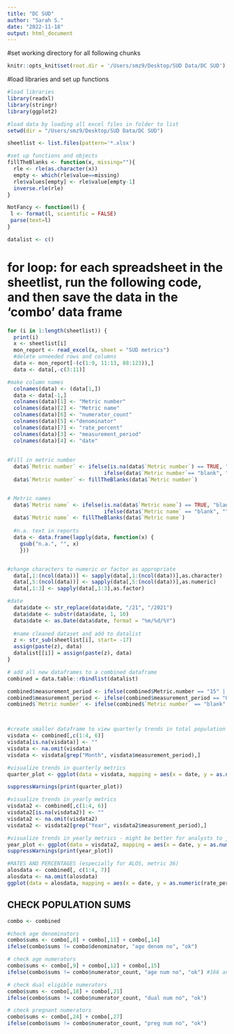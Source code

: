 ---
title: "DC SUD"
author: "Sarah S."
date: "2022-11-18"
output: html_document
---

#set working directory for all following chunks
```{r, setup, include=FALSE}
knitr::opts_knit$set(root.dir = '/Users/smz9/Desktop/SUD Data/DC SUD')
```

#load libraries and set up functions
```{r}

#load libraries
library(readxl)
library(stringr)
library(ggplot2)

#load data by loading all excel files in folder to list
setwd(dir = "/Users/smz9/Desktop/SUD Data/DC SUD")

sheetlist <- list.files(pattern='*.xlsx')

#set up functions and objects
fillTheBlanks <- function(x, missing=""){
  rle <- rle(as.character(x))
  empty <- which(rle$value==missing)
  rle$values[empty] <- rle$value[empty-1] 
  inverse.rle(rle)
}

NotFancy <- function(l) {
 l <- format(l, scientific = FALSE)
 parse(text=l)
}

datalist <- c()
```


# for loop: for each spreadsheet in the sheetlist, run the following code, and then save the data in the 'combo' data frame


```{r}

for (i in 1:length(sheetlist)) {
  print(i)
  x <- sheetlist[i] 
  mon_report <- read_excel(x, sheet = "SUD metrics")
  #delete unneeded rows and columns
  data <- mon_report[-(c(1:9, 11:13, 88:123)),]
  data <- data[,-c(3:11)]

#make column names
  colnames(data) <- (data[1,])
  data <- data[-1,]
  colnames(data)[1] <- "Metric number"
  colnames(data)[2] <- "Metric name"
  colnames(data)[6] <- "numerator_count"
  colnames(data)[5] <-"denominator"
  colnames(data)[7] <- "rate_percent"
  colnames(data)[3] <- "measurement_period"
  colnames(data)[4] <- "date"
  
  
#Fill in metric number
  data$`Metric number` <- ifelse(is.na(data$`Metric number`) == TRUE, "blank", 
                               ifelse(data$`Metric number`== "blank", "", data$`Metric number`))
  data$`Metric number` <- fillTheBlanks(data$`Metric number`)


# Metric names
  data$`Metric name` <- ifelse(is.na(data$`Metric name`) == TRUE, "blank", 
                               ifelse(data$`Metric name` == "blank", "", data$`Metric name`))
  data$`Metric name` <- fillTheBlanks(data$`Metric name`)
  
  #n.a. text in reports
  data <- data.frame(lapply(data, function(x) {
    gsub("n.a.", "", x)
    }))


#change characters to numeric or factor as appropriate
  data[,1:(ncol(data))] <- sapply(data[,1:(ncol(data))],as.character)
  data[,5:(ncol(data))] <- sapply(data[,5:(ncol(data))],as.numeric)
  data[,1:3] <- sapply(data[,1:3],as.factor)

#date
  data$date <- str_replace(data$date, "/21", "/2021")
  data$date <- substr(data$date, 1, 10) 
  data$date <- as.Date(data$date, format = "%m/%d/%Y")
  
  #name cleaned dataset and add to datalist
  z <- str_sub(sheetlist[i], start= -17)
  assign(paste(z), data)
  datalist[[i]] = assign(paste(z), data)
}
```




```{r}
# add all new dataframes to a combined dataframe
combined = data.table::rbindlist(datalist)

combined$measurement_period <- ifelse(combined$Metric.number == "15" | combined$Metric.number == "16" | combined$Metric.number == "17(1)" | combined$Metric.number == "17(2)", "Year", combined$measurement_period)
combined$measurement_period <- ifelse(combined$measurement_period == "Quarter", "Month", combined$measurement_period)
combined$`Metric number` <- ifelse(combined$`Metric number` == "blank", 1, combined$`Metric number`)



#create smaller dataframe to view quarterly trends in total population
visdata <- combined[,c(1:4, 6)]
visdata[is.na(visdata)] <- "" 
visdata <- na.omit(visdata)
visdata <- visdata[grep("Month", visdata$measurement_period),]

#visualize trends in quarterly metrics
quarter_plot <- ggplot(data = visdata, mapping = aes(x = date, y = as.numeric(numerator_count), color = as.factor(visdata$Metric.number))) + geom_point() + facet_wrap(~as.factor(visdata$Metric.number), scales = "free") + geom_smooth() + scale_y_continuous(labels=NotFancy)

suppressWarnings(print(quarter_plot))

```


```{r}
#visualize trends in yearly metrics
visdata2 <- combined[,c(1:4, 6)]
visdata2[is.na(visdata2)] <- "" 
visdata2 <- na.omit(visdata2)
visdata2 <- visdata2[grep("Year", visdata2$measurement_period),]

#visualize trends in yearly metrics - might be better for analysts to just look through the data in the 'visdata2' dataframe, especially with metrics 15 and 17.
year_plot <- ggplot(data = visdata2, mapping = aes(x = date, y = as.numeric(numerator_count), color = visdata2$Metric.number)) + geom_point() + facet_wrap(~visdata2$Metric.number, scales = "free") + geom_smooth() + scale_y_continuous(labels=NotFancy)
suppressWarnings(print(year_plot))

#RATES AND PERCENTAGES (especially for ALOS, metric 36)
alosdata <- combined[, c(1:4, 7)]
alosdata <- na.omit(alosdata)
ggplot(data = alosdata, mapping = aes(x = date, y = as.numeric(rate_percent), color = alosdata$Metric.number)) + geom_point() + facet_wrap(~alosdata$Metric.number, scales = "free")
```



## CHECK POPULATION SUMS

```{r}
combo <- combined

#check age denominators
combo$sums <- combo[,8] + combo[,11] + combo[,14]
ifelse(combo$sums != combo$denominator, "age denom no", "ok")

# check age numerators
combo$sums <- combo[,9] + combo[,12] + combo[,15]
ifelse(combo$sums != combo$numerator_count, "age num no", "ok") #166 and 167 wrong

# check dual eligible numerators
combo$sums <- combo[,18] + combo[,21]
ifelse(combo$sums != combo$numerator_count, "dual num no", "ok") 

# check pregnant numerators
combo$sums <- combo[,24] + combo[,27]
ifelse(combo$sums != combo$numerator_count, "preg num no", "ok") 

```